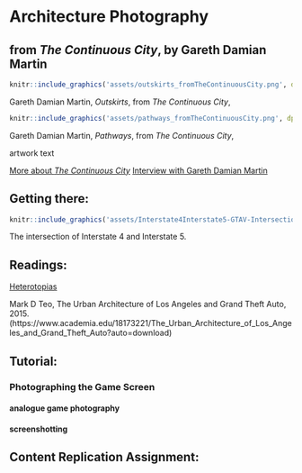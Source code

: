 # Architecture Photography

## from _The Continuous City_, by Gareth Damian Martin 

```r
knitr::include_graphics('assets/outskirts_fromTheContinuousCity.png', dpi = NA)
```
Gareth Damian Martin, _Outskirts_, from _The Continuous City_, 

```r
knitr::include_graphics('assets/pathways_fromTheContinuousCity.png', dpi = NA)
```
Gareth Damian Martin, _Pathways_, from _The Continuous City_, 


artwork text

[More about _The Continuous City_](https://socks-studio.com/2019/10/13/gareth-damian-martin-postcards-from-the-continuous-city-2018/)
[Interview with Gareth Damian Martin](https://www.gamescenes.org/2018/04/interview-gareth-damian-martin-the-aesthetics-of-analogue-game-photography.html)


## Getting there:

```r
knitr::include_graphics('assets/Interstate4Interstate5-GTAV-Intersection.jpg', dpi = NA)
```
The intersection of Interstate 4 and Interstate 5.


## Readings: 

[Heterotopias](https://www.heterotopiaszine.com/)

Mark D Teo, The Urban Architecture of Los Angeles and Grand Theft Auto, 2015. (https://www.academia.edu/18173221/The_Urban_Architecture_of_Los_Angeles_and_Grand_Theft_Auto?auto=download)


## Tutorial: 

### Photographing the Game Screen

#### analogue game photography

#### screenshotting

## Content Replication Assignment:


